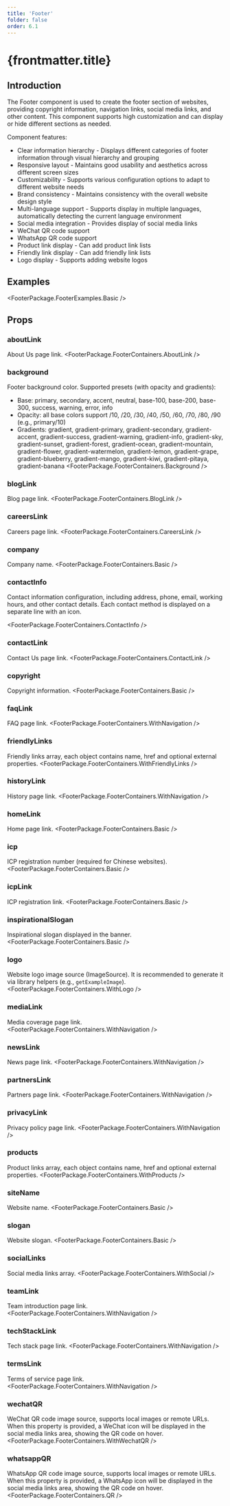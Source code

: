 ```yaml
---
title: 'Footer'
folder: false
order: 6.1
---
```



# {frontmatter.title}

## Introduction

The Footer component is used to create the footer section of websites, providing copyright information, navigation links, social media links, and other content. This component supports high customization and can display or hide different sections as needed.

Component features:

- Clear information hierarchy - Displays different categories of footer information through visual hierarchy and grouping
- Responsive layout - Maintains good usability and aesthetics across different screen sizes
- Customizability - Supports various configuration options to adapt to different website needs
- Brand consistency - Maintains consistency with the overall website design style
- Multi-language support - Supports display in multiple languages, automatically detecting the current language environment
- Social media integration - Provides display of social media links
- WeChat QR code support
- WhatsApp QR code support
- Product link display - Can add product link lists
- Friendly link display - Can add friendly link lists
- Logo display - Supports adding website logos

## Examples

<FooterPackage.FooterExamples.Basic />

## Props

### aboutLink
About Us page link.
<FooterPackage.FooterContainers.AboutLink />

### background
Footer background color. Supported presets (with opacity and gradients):

- Base: primary, secondary, accent, neutral, base-100, base-200, base-300, success, warning, error, info
- Opacity: all base colors support /10, /20, /30, /40, /50, /60, /70, /80, /90 (e.g., primary/10)
- Gradients: gradient, gradient-primary, gradient-secondary, gradient-accent, gradient-success, gradient-warning, gradient-info, gradient-sky, gradient-sunset, gradient-forest, gradient-ocean, gradient-mountain, gradient-flower, gradient-watermelon, gradient-lemon, gradient-grape, gradient-blueberry, gradient-mango, gradient-kiwi, gradient-pitaya, gradient-banana
<FooterPackage.FooterContainers.Background />

### blogLink
Blog page link.
<FooterPackage.FooterContainers.BlogLink />

### careersLink
Careers page link.
<FooterPackage.FooterContainers.CareersLink />

### company
Company name.
<FooterPackage.FooterContainers.Basic />

### contactInfo
Contact information configuration, including address, phone, email, working hours, and other contact details. Each contact method is displayed on a separate line with an icon.

<FooterPackage.FooterContainers.ContactInfo />

### contactLink
Contact Us page link.
<FooterPackage.FooterContainers.ContactLink />

### copyright
Copyright information.
<FooterPackage.FooterContainers.Basic />



### faqLink
FAQ page link.
<FooterPackage.FooterContainers.WithNavigation />

### friendlyLinks
Friendly links array, each object contains name, href and optional external properties.
<FooterPackage.FooterContainers.WithFriendlyLinks />

### historyLink
History page link.
<FooterPackage.FooterContainers.WithNavigation />

### homeLink
Home page link.
<FooterPackage.FooterContainers.Basic />

### icp
ICP registration number (required for Chinese websites).
<FooterPackage.FooterContainers.Basic />

### icpLink
ICP registration link.
<FooterPackage.FooterContainers.Basic />

### inspirationalSlogan
Inspirational slogan displayed in the banner.
<FooterPackage.FooterContainers.Basic />

### logo
Website logo image source (ImageSource). It is recommended to generate it via library helpers (e.g., `getExampleImage`).
<FooterPackage.FooterContainers.WithLogo />

### mediaLink
Media coverage page link.
<FooterPackage.FooterContainers.WithNavigation />

### newsLink
News page link.
<FooterPackage.FooterContainers.WithNavigation />

### partnersLink
Partners page link.
<FooterPackage.FooterContainers.WithNavigation />

### privacyLink
Privacy policy page link.
<FooterPackage.FooterContainers.WithNavigation />

### products
Product links array, each object contains name, href and optional external properties.
<FooterPackage.FooterContainers.WithProducts />

### siteName
Website name.
<FooterPackage.FooterContainers.Basic />

### slogan
Website slogan.
<FooterPackage.FooterContainers.Basic />

### socialLinks
Social media links array.
<FooterPackage.FooterContainers.WithSocial />

### teamLink
Team introduction page link.
<FooterPackage.FooterContainers.WithNavigation />

### techStackLink
Tech stack page link.
<FooterPackage.FooterContainers.WithNavigation />

### termsLink
Terms of service page link.
<FooterPackage.FooterContainers.WithNavigation />

### wechatQR
WeChat QR code image source, supports local images or remote URLs. When this property is provided, a WeChat icon will be displayed in the social media links area, showing the QR code on hover.
<FooterPackage.FooterContainers.WithWechatQR />

### whatsappQR
WhatsApp QR code image source, supports local images or remote URLs. When this property is provided, a WhatsApp icon will be displayed in the social media links area, showing the QR code on hover.
<FooterPackage.FooterContainers.QR />
